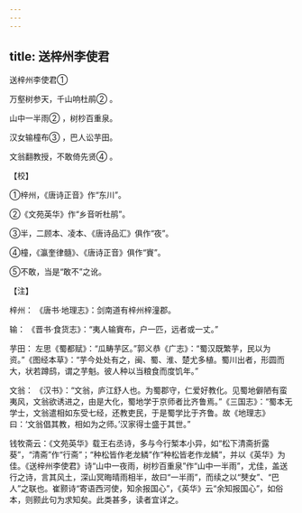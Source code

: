 ```yaml
---
---
---
```

title: 送梓州李使君
---



送梓州李使君①


万壑树参天，千山响杜鹃② 。

山中一半雨② ，树杪百重泉。

汉女输橦布③ ，巴人讼芋田。

文翁翻教授，不敢倚先贤④ 。

【校】

①梓州，《唐诗正音》作“东川”。

②《文苑英华》作“乡音听杜鹃”。

③半，二顾本、凌本、《唐诗品汇》俱作“夜”。

④橦，《瀛奎律髓》、《唐诗正音》俱作“賨”。

⑤不敢，当是“敢不”之讹。

【注】

梓州： 《唐书·地理志》：剑南道有梓州梓潼郡。

输： 《晋书·食货志》：“夷人输賨布，户一匹，远者或一丈。”

芋田： 左思《蜀都赋》：“瓜畴芋区。”郭义恭《广志》：“蜀汉既繁芋，民以为资。”《图经本草》：“芋今处处有之，闽、蜀、淮、楚尤多植。蜀川出者，形圆而大，状若蹲鸱，谓之芋魁。彼人种以当粮食而度饥年。”

文翁： 《汉书》：“文翁，庐江舒人也。为蜀郡守，仁爱好教化。见蜀地僻陋有蛮夷风，文翁欲诱进之，由是大化，蜀地学于京师者比齐鲁焉。”《三国志》：“蜀本无学士，文翁遣相如东受七经，还教吏民，于是蜀学比于齐鲁。故《地理志》曰：‘文翁倡其教，相如为之师。’汉家得士盛于其世。”

钱牧斋云：《文苑英华》载王右丞诗，多与今行椠本小异，如“松下清斋折露葵”，“清斋”作“行斋”；“种松皆作老龙鳞”作“种松皆老作龙鳞”，并以《英华》为佳。《送梓州李使君》诗“山中一夜雨，树杪百重泉”作“山中一半雨”，尤佳，盖送行之诗，言其风土，深山冥晦晴雨相半，故曰“一半雨”，而续之以“僰女”、“巴人”之联也。崔颢诗“寄语西河使，知余报国心”，《英华》云“余知报国心”，如俗本，则颢此句为求知矣。此类甚多，读者宜详之。